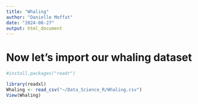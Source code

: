 ```yaml
---
title: "Whaling"
author: "Danielle Moffat"
date: "2024-08-27"
output: html_document
---
```


# Now let's import our whaling dataset
```r
#install.packages("readr")

library(readxl)
Whaling <- read_csv("~/Data_Science_R/Whaling.csv")
View(Whaling)
```
